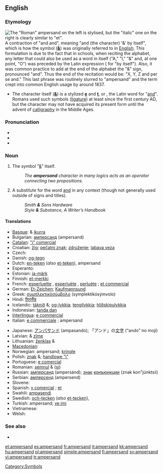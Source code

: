 ==English==

===Etymology===
[[Image:Ampersand.svg|thumb|right|The "Roman" ampersand on the left is stylised, but the "italic" one on the right is clearly similar to "et".]]
A contraction of "and {{term|per se|lang=la}} and", meaning "and (the character) '&' by itself", which is how the symbol ('''[[&]]''') was originally referred to in [[English]]. This formulation is due to the fact that in schools, when reciting the alphabet, any letter that could also be used as a word in itself ("A," "I," "&" and, at one point, "O") was preceded by the Latin expression {{term|per se|lang=la}} ({{etyl|la}} for "by itself"). Also, it was common practice to add at the end of the alphabet the "&" sign, pronounced "and". Thus the end of the recitation would be: "X, Y, Z and per se and." This last phrase was routinely slurred to "ampersand" and the term crept into common English usage by around 1837.
* The character itself ('''[[&]]''') is a stylized '''[[e]]''' and '''[[t]]''', or {{term|et|lang=la}}, the Latin word for "[[and]]". Romans used such symbols ([[ligature]]) at least since the first century AD, but the character may not have acquired its present form until the advent of [[calligraphy]] in the Middle Ages.

===Pronunciation===
* {{SAMPA|/'{mp@(r)s{nd/}}
* {{IPA|/ˈæmpə(r)sænd/}}
* {{audio|en-us-ampersand.ogg|Audio (US)}}

===Noun===
{{en-noun}}

# The symbol "[[&]]" itself.
#: ''The '''ampersand''' character in many logics acts as an operator connecting two propositions.''
# A substitute for the word [[and]] in any context (though not generally used outside of signs and titles).
#: ''Smith '''&''' Sons Hardware''
#: ''Style '''&''' Substance, A Writer’s Handbook''

====Translations====
{{trans-top|the symbol &}}
* [[Basque]]: & [[ikurra]]
* Bulgarian: [[амперсанд]] (ampersand) {{m}}
* [[Catalan]]: [["i" comercial]]
* Croatian: [[žig]]; [[pečatni znak]]; [[združenje]]; [[labava veza]]
* Czech: {{t-|cs|ampersand}}
* Danish: [[og-tegn]]
* Dutch: [[en-teken]] (''also'' [[et-teken]]), ampersand
* Esperanto: {{t|eo|kaj-signo|xs=Esperanto}}
* Estonian: [[ja-märk]]
* Finnish: [[et-merkki]]
* French: [[esperluette]] {{f}}, [[esperluète]] {{f}}, [[perluète]] {{f}} ; [[et commercial]] {{m}}
* German: [[Et-Zeichen]]; [[Kaufmannsund]] {{n}}
* Greek: [[συμπλεκτικόσύμβολο]] (symplektikósýmvolo) {{n}}
* Hindi: [[ऐंपरसैंड]]
* Icelandic: [[táknið]] &; [[og-lykkja]]; [[tengilykkja]]; [[hlíðskipulykkja]]
* Indonesian: [[tanda dan]]
* [[Interlingua]]: [[e commercial]]
* Italian: [[e commerciale]] {{f}}; ampersand
{{trans-mid}}
* Japanese: [[アンパサンド]] (ampasando); 「アンド」の[[文字]] (“ando” no moji)
* Latvian: & [[zīme]]
* Lithuanian: [[ženklas]] &
* [[Macedonian]]: {{t|mk|амперсанд|m|tr=ámpersand|sc=Cyrl|xs=Macedonian}}
* Norwegian: ampersand; [[kringle]]
* Polish: [[znak]] &; [[handlowe "i"]]
* Portuguese: [[e comercial]] {{m}}
* Romanian: [[semnul]] & ([[și]])
* Russian: [[амперсанд]] (ampersánd); [[знак]] [[конъюнкции]] (znak kon"júnktsii)
* Serbian: [[амперсенд]] (ampersend)
* Slovene: {{t+|sl|vezaj}}
* Spanish: [[y comercial]] {{m}}; [[et]] {{f}}
* Swahili: [[ampasendi]]
* Swedish: [[och-tecken]] (''also'' [[et-tecken]]),  {{t|sv|ampersand|c}}
* Turkish: ampersand; [[ve imi]]
* Vietnamese: {{t+|vi|ký hiệu|xs=Vietnamese}}
* Welsh: {{t-|cy|ampersand|xs=Welsh}}
{{trans-bottom}}

===See also===
* {{pedia}}
{{typography marks}}

[[Category:Symbols]]

[[et:ampersand]]
[[es:ampersand]]
[[fr:ampersand]]
[[it:ampersand]]
[[kk:ampersand]]
[[hu:ampersand]]
[[pl:ampersand]]
[[simple:ampersand]]
[[fi:ampersand]]
[[sv:ampersand]]
[[vi:ampersand]]
[[tr:ampersand]]